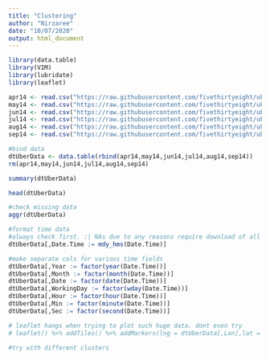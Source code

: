 ```yaml
---
title: "Clustering"
author: "Nirzaree"
date: "10/07/2020"
output: html_document
---
```


```r
library(data.table)
library(VIM)
library(lubridate)
library(leaflet)
```

```r
apr14 <- read.csv("https://raw.githubusercontent.com/fivethirtyeight/uber-tlc-foil-response/master/uber-trip-data/uber-raw-data-apr14.csv")
may14 <- read.csv("https://raw.githubusercontent.com/fivethirtyeight/uber-tlc-foil-response/master/uber-trip-data/uber-raw-data-may14.csv")
jun14 <- read.csv("https://raw.githubusercontent.com/fivethirtyeight/uber-tlc-foil-response/master/uber-trip-data/uber-raw-data-jun14.csv")
jul14 <- read.csv("https://raw.githubusercontent.com/fivethirtyeight/uber-tlc-foil-response/master/uber-trip-data/uber-raw-data-jul14.csv")
aug14 <- read.csv("https://raw.githubusercontent.com/fivethirtyeight/uber-tlc-foil-response/master/uber-trip-data/uber-raw-data-aug14.csv")
sep14 <- read.csv("https://raw.githubusercontent.com/fivethirtyeight/uber-tlc-foil-response/master/uber-trip-data/uber-raw-data-sep14.csv")
```

```r
#bind data
dtUberData <- data.table(rbind(apr14,may14,jun14,jul14,aug14,sep14))
rm(apr14,may14,jun14,jul14,aug14,sep14)

summary(dtUberData)

head(dtUberData)

#check missing data
aggr(dtUberData)

#format time data
#always check first. :| NAs due to any reasons require download of all data again.
dtUberData[,Date.Time := mdy_hms(Date.Time)]

#make separate cols for various time fields
dtUberData[,Year := factor(year(Date.Time))]
dtUberData[,Month := factor(month(Date.Time))]
dtUberData[,Date := factor(date(Date.Time))]
dtUberData[,WorkingDay := factor(wday(Date.Time))]
dtUberData[,Hour := factor(hour(Date.Time))]
dtUberData[,Min := factor(minute(Date.Time))]
dtUberData[,Sec := factor(second(Date.Time))]

```

```r
# leaflet hangs when trying to plot such huge data. dont even try
# leaflet() %>% addTiles() %>% addMarkers(lng = dtUberData[,Lon],lat = dtUberData[,Lat])
```

```r
#try with different clusters

```

```r

```

